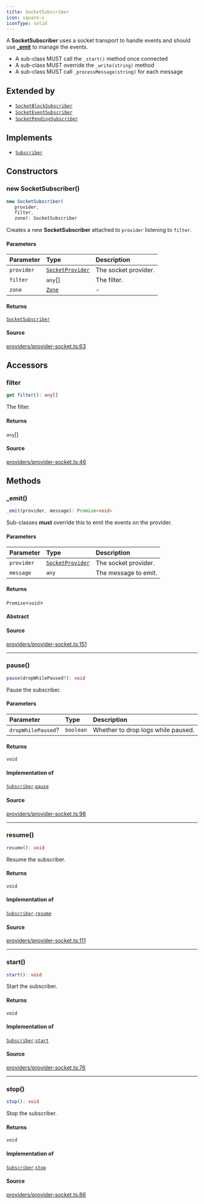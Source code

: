 ```yaml
---
title: SocketSubscriber
icon: square-c
iconType: solid
---
```


A **SocketSubscriber** uses a socket transport to handle events and should use
[**_emit**](/sdk/content/classes/SocketSubscriber#_emit) to manage the events.

- A sub-class MUST call the `_start()` method once connected
- A sub-class MUST override the `_write(string)` method
- A sub-class MUST call `_processMessage(string)` for each message

## Extended by

- [`SocketBlockSubscriber`](/sdk/content/classes/SocketBlockSubscriber)
- [`SocketEventSubscriber`](/sdk/content/classes/SocketEventSubscriber)
- [`SocketPendingSubscriber`](/sdk/content/classes/SocketPendingSubscriber)

## Implements

- [`Subscriber`](/sdk/content/interfaces/Subscriber)

## Constructors

### new SocketSubscriber()

```ts
new SocketSubscriber(
   provider, 
   filter, 
   zone): SocketSubscriber
```

Creates a new **SocketSubscriber** attached to `provider` listening to `filter`.

#### Parameters

| Parameter | Type | Description |
| :------ | :------ | :------ |
| `provider` | [`SocketProvider`](/sdk/content/classes/SocketProvider) | The socket provider. |
| `filter` | `any`[] | The filter. |
| `zone` | [`Zone`](/sdk/content/enumerations/Zone) | - |

#### Returns

[`SocketSubscriber`](/sdk/content/classes/SocketSubscriber)

#### Source

[providers/provider-socket.ts:63](https://github.com/dominant-strategies/quais.js/blob/7c3e9bc54d6f1274e27362fc6bf66140de7d80eb/src/providers/provider-socket.ts#L63)

## Accessors

### filter

```ts
get filter(): any[]
```

The filter.

#### Returns

`any`[]

#### Source

[providers/provider-socket.ts:46](https://github.com/dominant-strategies/quais.js/blob/7c3e9bc54d6f1274e27362fc6bf66140de7d80eb/src/providers/provider-socket.ts#L46)

## Methods

### \_emit()

```ts
_emit(provider, message): Promise<void>
```

Sub-classes **must** override this to emit the events on the provider.

#### Parameters

| Parameter | Type | Description |
| :------ | :------ | :------ |
| `provider` | [`SocketProvider`](/sdk/content/classes/SocketProvider) | The socket provider. |
| `message` | `any` | The message to emit. |

#### Returns

`Promise`\<`void`\>

#### Abstract

#### Source

[providers/provider-socket.ts:151](https://github.com/dominant-strategies/quais.js/blob/7c3e9bc54d6f1274e27362fc6bf66140de7d80eb/src/providers/provider-socket.ts#L151)

***

### pause()

```ts
pause(dropWhilePaused?): void
```

Pause the subscriber.

#### Parameters

| Parameter | Type | Description |
| :------ | :------ | :------ |
| `dropWhilePaused`? | `boolean` | Whether to drop logs while paused. |

#### Returns

`void`

#### Implementation of

[`Subscriber`](/sdk/content/interfaces/Subscriber).[`pause`](/sdk/content/interfaces/Subscriber#pause)

#### Source

[providers/provider-socket.ts:98](https://github.com/dominant-strategies/quais.js/blob/7c3e9bc54d6f1274e27362fc6bf66140de7d80eb/src/providers/provider-socket.ts#L98)

***

### resume()

```ts
resume(): void
```

Resume the subscriber.

#### Returns

`void`

#### Implementation of

[`Subscriber`](/sdk/content/interfaces/Subscriber).[`resume`](/sdk/content/interfaces/Subscriber#resume)

#### Source

[providers/provider-socket.ts:111](https://github.com/dominant-strategies/quais.js/blob/7c3e9bc54d6f1274e27362fc6bf66140de7d80eb/src/providers/provider-socket.ts#L111)

***

### start()

```ts
start(): void
```

Start the subscriber.

#### Returns

`void`

#### Implementation of

[`Subscriber`](/sdk/content/interfaces/Subscriber).[`start`](/sdk/content/interfaces/Subscriber#start)

#### Source

[providers/provider-socket.ts:76](https://github.com/dominant-strategies/quais.js/blob/7c3e9bc54d6f1274e27362fc6bf66140de7d80eb/src/providers/provider-socket.ts#L76)

***

### stop()

```ts
stop(): void
```

Stop the subscriber.

#### Returns

`void`

#### Implementation of

[`Subscriber`](/sdk/content/interfaces/Subscriber).[`stop`](/sdk/content/interfaces/Subscriber#stop)

#### Source

[providers/provider-socket.ts:86](https://github.com/dominant-strategies/quais.js/blob/7c3e9bc54d6f1274e27362fc6bf66140de7d80eb/src/providers/provider-socket.ts#L86)
